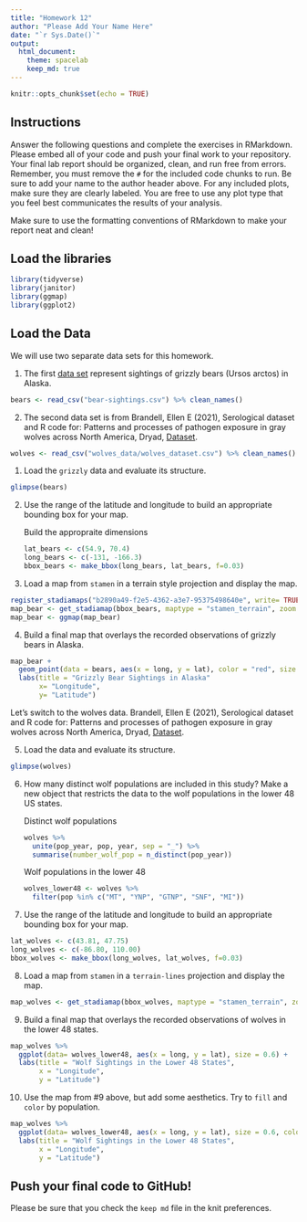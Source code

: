 ```yaml
---
title: "Homework 12"
author: "Please Add Your Name Here"
date: "`r Sys.Date()`"
output:
  html_document: 
    theme: spacelab
    keep_md: true
---
```


```r
knitr::opts_chunk$set(echo = TRUE)
```

## Instructions
Answer the following questions and complete the exercises in RMarkdown. Please embed all of your code and push your final work to your repository. Your final lab report should be organized, clean, and run free from errors. Remember, you must remove the `#` for the included code chunks to run. Be sure to add your name to the author header above. For any included plots, make sure they are clearly labeled. You are free to use any plot type that you feel best communicates the results of your analysis.  

Make sure to use the formatting conventions of RMarkdown to make your report neat and clean!  

## Load the libraries  
```r
library(tidyverse)
library(janitor)
library(ggmap)
library(ggplot2)
``` 

## Load the Data
We will use two separate data sets for this homework.  

1. The first [data set](https://rcweb.dartmouth.edu/~f002d69/workshops/index_rspatial.html) represent sightings of grizzly bears (Ursos arctos) in Alaska.  
```r
bears <- read_csv("bear-sightings.csv") %>% clean_names()
```


2. The second data set is from Brandell, Ellen E (2021), Serological dataset and R code for: Patterns and processes of pathogen exposure in gray wolves across North America, Dryad, [Dataset](https://doi.org/10.5061/dryad.5hqbzkh51).  
```r
wolves <- read_csv("wolves_data/wolves_dataset.csv") %>% clean_names()
```

1. Load the `grizzly` data and evaluate its structure.  
```r
glimpse(bears)
```

2. Use the range of the latitude and longitude to build an appropriate bounding box for your map. 

    Build the appropraite dimensions
```r
lat_bears <- c(54.9, 70.4)
long_bears <- c(-131, -166.3)
bbox_bears <- make_bbox(long_bears, lat_bears, f=0.03)
```

3. Load a map from `stamen` in a terrain style projection and display the map.
```r
register_stadiamaps("b2890a49-f2e5-4362-a3e7-95375498640e", write= TRUE)
map_bear <- get_stadiamap(bbox_bears, maptype = "stamen_terrain", zoom = 6)
map_bear <- ggmap(map_bear)
```


4. Build a final map that overlays the recorded observations of grizzly bears in Alaska.  
```r
map_bear + 
  geom_point(data = bears, aes(x = long, y = lat), color = "red", size = 0.5) +
  labs(title = "Grizzly Bear Sightings in Alaska"
       x= "Longitude",
       y= "Latitude") 
```

Let's switch to the wolves data. Brandell, Ellen E (2021), Serological dataset and R code for: Patterns and processes of pathogen exposure in gray wolves across North America, Dryad, [Dataset](https://doi.org/10.5061/dryad.5hqbzkh51).  

5. Load the data and evaluate its structure.  
```r
glimpse(wolves)
```

6. How many distinct wolf populations are included in this study? Make a new object that restricts the data to the wolf populations in the lower 48 US states.  

    Distinct wolf populations 
```r
wolves %>%
  unite(pop_year, pop, year, sep = "_") %>%
  summarise(number_wolf_pop = n_distinct(pop_year))
```
    
    Wolf populations in the lower 48
```r
wolves_lower48 <- wolves %>%
  filter(pop %in% c("MT", "YNP", "GTNP", "SNF", "MI"))
```


7. Use the range of the latitude and longitude to build an appropriate bounding box for your map. 
```r
lat_wolves <- c(43.81, 47.75)
long_wolves <- c(-86.80, 110.00)
bbox_wolves <- make_bbox(long_wolves, lat_wolves, f=0.03)
```

8.  Load a map from `stamen` in a `terrain-lines` projection and display the map.  
```r
map_wolves <- get_stadiamap(bbox_wolves, maptype = "stamen_terrain", zoom = 6)
```

9. Build a final map that overlays the recorded observations of wolves in the lower 48 states.  

```r
map_wolves %>%
  ggplot(data= wolves_lower48, aes(x = long, y = lat), size = 0.6) +
  labs(title = "Wolf Sightings in the Lower 48 States",
       x = "Longitude",
       y = "Latitude") 
```

10. Use the map from #9 above, but add some aesthetics. Try to `fill` and `color` by population.  
```r
map_wolves %>%
  ggplot(data= wolves_lower48, aes(x = long, y = lat), size = 0.6, color = "year") +
  labs(title = "Wolf Sightings in the Lower 48 States",
       x = "Longitude",
       y = "Latitude") 
```

## Push your final code to GitHub!
Please be sure that you check the `keep md` file in the knit preferences. 